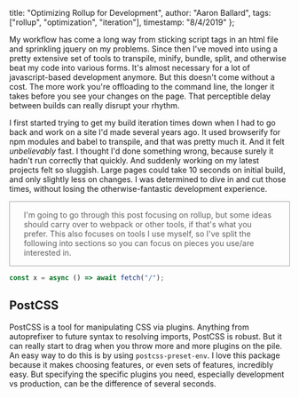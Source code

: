 
  title: "Optimizing Rollup for Development",
  author: "Aaron Ballard",
  tags: ["rollup", "optimization", "iteration"],
  timestamp: "8/4/2019"
};

My workflow has come a long way from sticking script tags in an html file and sprinkling jquery on my problems. Since then I've moved into using a pretty extensive set of tools to transpile, minify, bundle, split, and otherwise beat my code into various forms. It's almost necessary for a lot of javascript-based development anymore. But this doesn't come without a cost. The more work you're offloading to the command line, the longer it takes before you see your changes on the page. That perceptible delay between builds can really disrupt your rhythm.

I first started trying to get my build iteration times down when I had to go back and work on a site I'd made several years ago. It used browserify for npm modules and babel to transpile, and that was pretty much it. And it felt _unbelievably_ fast. I thought I'd done something wrong, because surely it hadn't run correctly that quickly. And suddenly working on my latest projects felt so sluggish. Large pages could take 10 seconds on initial build, and only slightly less on changes. I was determined to dive in and cut those times, without losing the otherwise-fantastic development experience.

<blockquote style="width: 90%; margin: 0; padding: 3% 5%; border: 1px solid #a5a5a5">
I'm going to go through this post focusing on rollup, but some ideas should carry over to webpack or other tools, if that's what you prefer. This also focuses on tools I use myself, so I've split the following into sections so you can focus on pieces you use/are interested in.
</blockquote>

```js
const x = async () => await fetch("/");
```

## PostCSS

PostCSS is a tool for manipulating CSS via plugins. Anything from autoprefixer to future syntax to resolving imports, PostCSS is robust. But it can really start to drag when you throw more and more plugins on the pile. An easy way to do this is by using `postcss-preset-env`. I love this package because it makes choosing features, or even sets of features, incredibly easy. But specifying the specific plugins you need, especially development vs production, can be the difference of several seconds.


